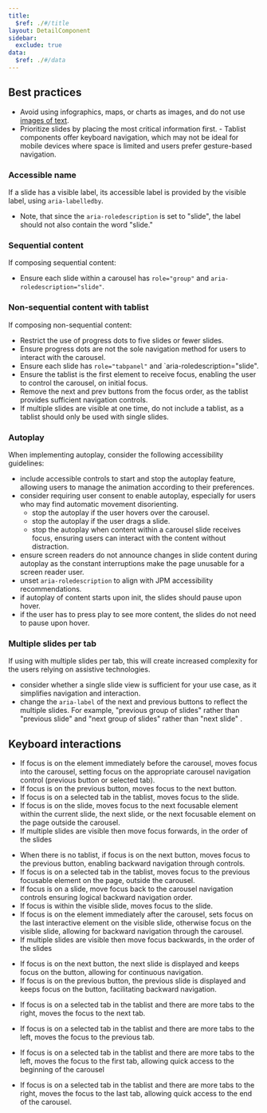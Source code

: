```yaml
---
title:
  $ref: ./#/title
layout: DetailComponent
sidebar:
  exclude: true
data:
  $ref: ./#/data
---
```


## Best practices

- Avoid using infographics, maps, or charts as images, and do not use [images of text](https://www.w3.org/TR/UNDERSTANDING-WCAG20/visual-audio-contrast-text-presentation.html).
- Prioritize slides by placing the most critical information first. - Tablist components offer keyboard navigation, which may not be ideal for mobile devices where space is limited and users prefer gesture-based navigation.

### Accessible name

If a slide has a visible label, its accessible label is provided by the visible label, using `aria-labelledby`.

- Note, that since the `aria-roledescription` is set to "slide", the label should not also contain the word "slide."

### Sequential content

If composing sequential content:

- Ensure each slide within a carousel has `role="group"` and `aria-roledescription="slide"`.

### Non-sequential content with tablist

If composing non-sequential content:

- Restrict the use of progress dots to five slides or fewer slides.
- Ensure progress dots are not the sole navigation method for users to interact with the carousel.
- Ensure each slide has `role="tabpanel"` and `aria-roledescription="slide".
- Ensure the tablist is the first element to receive focus, enabling the user to control the carousel, on initial focus.
- Remove the next and prev buttons from the focus order, as the tablist provides sufficient navigation controls.
- If multiple slides are visible at one time, do not include a tablist, as a tablist should only be used with single slides.

### Autoplay

When implementing autoplay, consider the following accessibility guidelines:

- include accessible controls to start and stop the autoplay feature, allowing users to manage the animation according to their preferences.
- consider requiring user consent to enable autoplay, especially for users who may find automatic movement disorienting.
  - stop the autoplay if the user hovers over the carousel.
  - stop the autoplay if the user drags a slide.
  - stop the autoplay when content within a carousel slide receives focus, ensuring users can interact with the content without distraction.
- ensure screen readers do not announce changes in slide content during autoplay as the constant interruptions make the page unusable for a screen reader user.
- unset `aria-roledescription` to align with JPM accessibility recommendations.
- if autoplay of content starts upon init, the slides should pause upon hover.
- if the user has to press play to see more content, the slides do not need to pause upon hover.

### Multiple slides per tab

If using with multiple slides per tab, this will create increased complexity for the users relying on assistive technologies.

- consider whether a single slide view is sufficient for your use case, as it simplifies navigation and interaction.
- change the `aria-label` of the next and previous buttons to reflect the multiple slides. For example, "previous group of slides" rather than "previous slide" and "next group of slides" rather than "next slide" .

## Keyboard interactions

<KeyboardControls>

<KeyboardControl keyOrCombos="Tab">

- If focus is on the element immediately before the carousel, moves focus into the carousel, setting focus on the appropriate carousel navigation control (previous button or selected tab).
- If focus is on the previous button, moves focus to the next button.
- If focus is on a selected tab in the tablist, moves focus to the slide.
- If focus is on the slide, moves focus to the next focusable element within the current slide, the next slide, or the next focusable element on the page outside the carousel.
- If multiple slides are visible then move focus forwards, in the order of the slides

</KeyboardControl>

<KeyboardControl keyOrCombos="Shift + Tab">

- When there is no tablist, if focus is on the next button, moves focus to the previous button, enabling backward navigation through controls.
- If focus is on a selected tab in the tablist, moves focus to the previous focusable element on the page, outside the carousel.
- If focus is on a slide, move focus back to the carousel navigation controls ensuring logical backward navigation order.
- If focus is within the visible slide, moves focus to the slide.
- If focus is on the element immediately after the carousel, sets focus on the last interactive element on the visible slide, otherwise focus on the visible slide, allowing for backward navigation through the carousel.
- If multiple slides are visible then move focus backwards, in the order of the slides

</KeyboardControl>

<KeyboardControl keyOrCombos="Enter">

- If focus is on the next button, the next slide is displayed and keeps focus on the button, allowing for continuous navigation.
- If focus is on the previous button, the previous slide is displayed and keeps focus on the button, facilitating backward navigation.

</KeyboardControl>

<KeyboardControl keyOrCombos="Right arrow">

- If focus is on a selected tab in the tablist and there are more tabs to the right, moves the focus to the next tab.

</KeyboardControl>

<KeyboardControl keyOrCombos="Left arrow">

- If focus is on a selected tab in the tablist and there are more tabs to the left, moves the focus to the previous tab.

</KeyboardControl>

<KeyboardControl keyOrCombos="Home">

- If focus is on a selected tab in the tablist and there are more tabs to the left, moves the focus to the first tab, allowing quick access to the beginning of the carousel

</KeyboardControl>

<KeyboardControl keyOrCombos="End">

- If focus is on a selected tab in the tablist and there are more tabs to the right, moves the focus to the last tab, allowing quick access to the end of the carousel.

</KeyboardControl>

</KeyboardControls>
